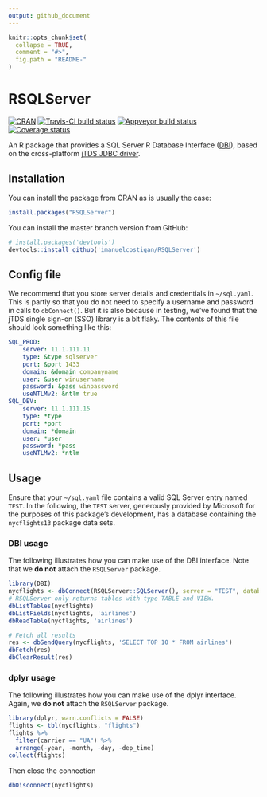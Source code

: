 ```yaml
---
output: github_document
---
```


<!-- README.md is generated from README.Rmd. Please edit that file -->

```r
knitr::opts_chunk$set(
  collapse = TRUE,
  comment = "#>",
  fig.path = "README-"
)
```

# RSQLServer

[![CRAN](http://www.r-pkg.org/badges/version/RSQLServer)](http://cran.r-project.org/package=RSQLServer)
[![Travis-CI build status](https://travis-ci.org/imanuelcostigan/RSQLServer.svg?branch=master)](https://travis-ci.org/imanuelcostigan/RSQLServer)
[![Appveyor build status](https://ci.appveyor.com/api/projects/status/muw348v007ja7dqf?svg=true)](https://ci.appveyor.com/project/imanuelcostigan/rsqlserver)
[![Coverage status](https://codecov.io/gh/imanuelcostigan/RSQLServer/branch/master/graph/badge.svg)](https://codecov.io/gh/imanuelcostigan/RSQLServer)

An R package that provides a SQL Server R Database Interface ([DBI](https://github.com/rstats-db/DBI)), based on the cross-platform [jTDS JDBC driver](http://jtds.sourceforge.net/index.html).

## Installation

You can install the package from CRAN as is usually the case:


```r
install.packages("RSQLServer")
```

You can install the master branch version from GitHub:

```r
# install.packages('devtools')
devtools::install_github('imanuelcostigan/RSQLServer')
```

## Config file

We recommend that you store server details and credentials in `~/sql.yaml`. This is partly so that you do not need to specify a username and password in calls to `dbConnect()`. But it is also because in testing, we've found that the jTDS single sign-on (SSO) library is a bit flaky. The contents of this file should look something like this:

```yaml
SQL_PROD:
    server: 11.1.111.11
    type: &type sqlserver
    port: &port 1433
    domain: &domain companyname
    user: &user winusername
    password: &pass winpassword
    useNTLMv2: &ntlm true
SQL_DEV:
    server: 11.1.111.15
    type: *type
    port: *port
    domain: *domain
    user: *user
    password: *pass
    useNTLMv2: *ntlm
```

## Usage

Ensure that your `~/sql.yaml` file contains a valid SQL Server entry named `TEST`. In the following, the `TEST` server, generously provided by Microsoft for the purposes of this package's development, has a database containing the `nycflights13` package data sets.

### DBI usage

The following illustrates how you can make use of the DBI interface. Note that we **do not** attach the `RSQLServer` package.

```r
library(DBI)
nycflights <- dbConnect(RSQLServer::SQLServer(), server = "TEST", database = 'DBItest')
# RSQLServer only returns tables with type TABLE and VIEW.
dbListTables(nycflights)
dbListFields(nycflights, 'airlines')
dbReadTable(nycflights, 'airlines')

# Fetch all results
res <- dbSendQuery(nycflights, 'SELECT TOP 10 * FROM airlines')
dbFetch(res)
dbClearResult(res)

```

### dplyr usage

The following illustrates how you can make use of the dplyr interface. Again, we **do not** attach the `RSQLServer` package.

```r
library(dplyr, warn.conflicts = FALSE)
flights <- tbl(nycflights, "flights")
flights %>% 
  filter(carrier == "UA") %>% 
  arrange(-year, -month, -day, -dep_time)
collect(flights)
```

Then close the connection

```r
dbDisconnect(nycflights)
```

